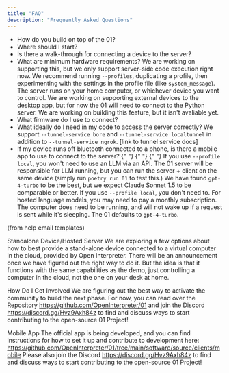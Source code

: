 ```yaml
---
title: "FAQ"
description: "Frequently Asked Questions"
---
```


- How do you build on top of the 01?
- Where should I start?
- Is there a walk-through for connecting a device to the server?
- What are minimum hardware requirements?
  <Accordion title="How do I have code run on the client-side?">
    We are working on supporting this, but we only support server-side code
    execution right now.
  </Accordion>
  <Accordion title="How do I build a profile?">
    We recommend running `--profiles`, duplicating a profile, then experimenting
    with the settings in the profile file (like `system_message`).
  </Accordion>
  <Accordion title="Where does the server run?">
    The server runs on your home computer, or whichever device you want to
    control.
  </Accordion>
  <Accordion title="Can an 01 device connect to the desktop app, or do general customers/consumers need to set it up in their terminal?">
    We are working on supporting external devices to the desktop app, but for
    now the 01 will need to connect to the Python server.
  </Accordion>
  <Accordion title="Can I on/off certain tools?">
    We are working on building this feature, but it isn't avaliable yet.
  </Accordion>
- What firmware do I use to connect?
- What ideally do I need in my code to access the server correctly?
  <Accordion title="Alternatives to nGrok?">
    We support `--tunnel-service bore` and `--tunnel-service localtunnel` in
    addition to `--tunnel-service ngrok`. [link to tunnel service docs]
  </Accordion>
- If my device runs off bluetooth connected to a phone, is there a mobile app to use to connect to the server?
  {" "}
  {" "}
  {" "}
  <Accordion title="Uses a huge deal of API credits, what options do I have for using local models? Can these be run on the client device?">
    If you use `--profile local`, you won't need to use an LLM via an API. The
    01 server will be responsible for LLM running, but you can run the server +
    client on the same device (simply run `poetry run 01` to test this.)
  </Accordion>
  <Accordion title="Which model is best?">
    We have found `gpt-4-turbo` to be the best, but we expect Claude Sonnet 1.5
    to be comparable or better.
  </Accordion>
  <Accordion title="Do I need to pay for a monthly subscription?">
    If you use `--profile local`, you don't need to. For hosted language models,
    you may need to pay a monthly subscription.
  </Accordion>
  <Accordion title="Does the computer the O1 connects to need to always be on and running? If its in sleep mode will it wake up when I call on it?">
    The computer does need to be running, and will not wake up if a request is
    sent while it's sleeping.
  </Accordion>
  <Accordion title="Which Model does 01 use?">
    The 01 defaults to `gpt-4-turbo`.
  </Accordion>

(from help email templates)

Standalone Device/Hosted Server
We are exploring a few options about how to best provide a stand-alone device connected to a virtual computer in the cloud, provided by Open Interpreter. There will be an announcement once we have figured out the right way to do it. But the idea is that it functions with the same capabilities as the demo, just controlling a computer in the cloud, not the one on your desk at home.

How Do I Get Involved
We are figuring out the best way to activate the community to build the next phase. For now, you can read over the Repository https://github.com/OpenInterpreter/01 and join the Discord https://discord.gg/Hvz9Axh84z to find and discuss ways to start contributing to the open-source 01 Project!

Mobile App
The official app is being developed, and you can find instructions for how to set it up and contribute to development here: https://github.com/OpenInterpreter/01/tree/main/software/source/clients/mobile Please also join the Discord https://discord.gg/Hvz9Axh84z to find and discuss ways to start contributing to the open-source 01 Project!
